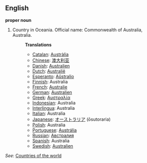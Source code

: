 ==English==

'''proper noun'''

# Country in Oceania. Official name: Commonwealth of Australia, Australia.
#:'''Translations'''
#:*[[Catalan]]: [[Austràlia]]
#:*[[Chinese]]: [[澳大利亚]]
#:*[[Danish]]: [[Australien]]
#:*[[Dutch]]: [[Australië]]
#:*[[Esperanto]]: [[Aŭstralio]]
#:*[[Finnish]]: Australia
#:*[[French]]: [[Australie]]
#:*[[German]]: [[Australien]]
#:*[[Greek]]: [[Αυστραλία]]
#:*[[Indonesian]]: Australia
#:*[[Interlingua]]: Australia
#:*[[Italian]]: Australia
#:*[[Japanese]]: [[オーストラリア]] (ōsutoraria)
#:*[[Polish]]: Australia
#:*[[Portuguese]]: [[Austrália]]
#:*[[Russian]]: [[Австралия]]
#:*[[Spanish]]: Australia
#:*[[Swedish]]: [[Australien]]

''See'': [[Countries of the world]]